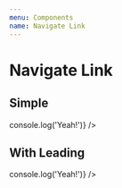 ```yaml
---
menu: Components
name: Navigate Link
---
```



# Navigate Link

## Simple

<Playground>
    <NavigateLink
        title="Learn More"
        after="→"
        href="https://example.com"
        onClick={() => console.log('Yeah!')}
    />
</Playground>

## With Leading

<Playground>
    <NavigateLink
        leading="😊"
        title="Learn More"
        after="👉"
        href="https://example.com"
        onClick={() => console.log('Yeah!')}
    />
</Playground>
